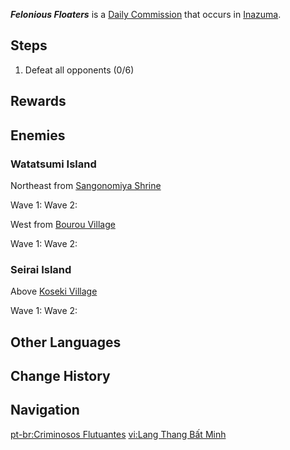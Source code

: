 {{Quest Infobox
|id             = 31170; 31171; 31172
|type           = Commission
|image          = Commission Felonious Floaters.png
|caption        = Koseki Village version
|startLocation  = [[Sangonomiya Shrine]], [[Inazuma]]
|startLocation2 = [[Seirai Island]], Inazuma
|otherRewards   = *AR-Dependent Rewards
|region         = Inazuma
|characters     = Traveler
}}
'''''Felonious Floaters''''' is a [[Daily Commission]] that occurs in [[Inazuma]].

==Steps==
{{Quest Description|A group of [[Specters]] have appeared out in the wild, threatening the safety of the surrounding areas. Defeat them and nip the threat they pose in the bud.}}
#Defeat all opponents (0/6)

==Rewards==
{{Commission Rewards|full}}

==Enemies==
===Watatsumi Island===
;Northeast from [[Sangonomiya Shrine]]
Wave 1: {{Enemy List|Anemo Specter*2;Hydro Specter}}
Wave 2: {{Enemy List|Anemo Specter*2;Hydro Specter}}

;West from [[Bourou Village]]
Wave 1: {{Enemy List|Anemo Specter*2;Geo Specter}}
Wave 2: {{Enemy List|Geo Specter*3}}

===Seirai Island===
;Above [[Koseki Village]]
Wave 1: {{Enemy List|Anemo Specter*2;Hydro Specter}}
Wave 2: {{Enemy List|Geo Specter*2;Hydro Specter}}

==Other Languages==
{{Other Languages
|en      = Felonious Floaters
|zhs     = 非法飘荡
|zhs_rm  = Fēifǎ Piāodàng
|zht     = 非法飄蕩
|zht_rm  = Fēifǎ Piāodàng
|zh_tl   = Illegal Floating
|ja      = 不正浮遊
|ja_rm   = Fusei Fuyuu
|ja_tl   = Unjust Floating
|ko      = 불법 부유
|ko_tl   = Illegal Floating
|es      = Revoloteo clandestino
|es_tl   = Clandestine Floating
|fr      = Interdiction de flotter
|fr_tl   = Prohibition to Float
|ru      = Злокозненные скитальцы
|ru_tl   = Insidious Wanderers
|th      = วิญญาณร้ายที่ล่องลอย
|th_rm   = Winyan Rai thi Long Loi
|th_tl   = Floating Evil Spirits
|vi      = Lang Thang Bất Minh
|vi_tl   = 
|de      = Schwebende Verbrecher
|de_tl   = Floating Criminals
|id      = Pendatang Ilegal
|id_tl   = Illegal Visitors
|pt      = Criminosos Flutuantes
|pt_tl   = 
|tr      = Uçan Kötüler
|tr_tl   = Floating Villains
|it      = Gaglioffi fluttuanti
|it_tl   = 
}}

==Change History==
{{Change History|2.1}}

==Navigation==
{{Commission Navbox|Basic}}

[[pt-br:Criminosos Flutuantes]]
[[vi:Lang Thang Bất Minh]]